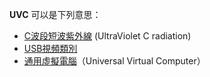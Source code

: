 '''UVC''' 可以是下列意思：
*[[紫外线|C波段短波紫外線]] (UltraViolet C radiation)
*[[USB視頻類別|USB視頻類別]]
*[[通用虛擬電腦|通用虛擬電腦]]（Universal Virtual Computer）
{{disambig|cat=三字拉丁字母縮寫消歧義}}